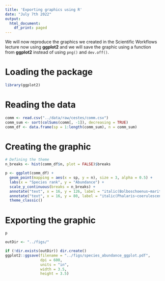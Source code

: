 ```yaml
---
title: 'Exporting graphics using R'
date: "July 7th 2022"
output:
  html_document:
    df_print: paged
---
```


We will now reproduce the graphics we created in the Scientific Workflows lecture now using __ggplot2__ and we will save the graphic using a function from __ggplot2__ instead of using `png()`  and  `dev.off()`. 

# Loading the package

```r
library(ggplot2)
```


# Reading the data

```r
comm <- read.csv("../data/raw/cestes/comm.csv")
comm_sum <- sort(colSums(comm[, -1]), decreasing = TRUE)
comm_df <- data.frame(sp = 1:length(comm_sum), n = comm_sum)
```

# Creating the graphic

```r
# Defining the theme
n_breaks <- hist(comm_df$n, plot = FALSE)$breaks

p <- ggplot(comm_df) + 
  geom_point(mapping = aes(x = sp, y = n), size = 3, alpha = 0.5) +
  labs(x = "Species rank", y = "Abundance") +
  scale_y_continuous(breaks = n_breaks) +
  annotate("text", x = 16, y = 126, label = "italic(Bolboschoenus~maritimus)", parse = TRUE, size = 2) +
  annotate("text", x = 16, y = 80, label = "italic(Phalaris~coerulescenss)", parse = TRUE, size = 2) +
  theme_classic()
```

# Exporting the graphic

```r

p

outDir <- "../figs/"

if (!dir.exists(outDir)) dir.create()
ggplot2::ggsave(filename = "../figs/species_abundance_ggplot.pdf", 
                dpi = 600, 
                units = "in", 
                width = 3.5, 
                height = 3.5)
```


